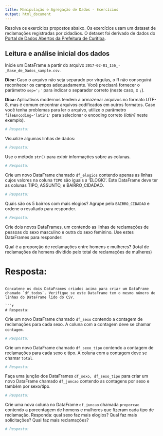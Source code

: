 ```yaml
---
title: Manipulação e Agregação de Dados - Exercícios
output: html_document
---
```



Resolva os exercícios propostos abaixo. Os exercícios usam um dataset de reclamações registradas por cidadãos. O detaset foi derivado de dados do [Portal de Dados Abertos da Prefeitura de Curitiba](https://www.curitiba.pr.gov.br/DADOSABERTOS/).

## Leitura e análise inicial dos dados

Inicie um DataFrame a partir do arquivo `2017-02-01_156_-_Base_de_Dados_sample.csv`. 

**Dica:** Caso o arquivo não seja separado por vírgulas, o R não conseguirá reconhecer os campos adequadamente. Você precisará fornecer o parâmetro `sep=';'` para indicar o separador correto (neste caso, o `;`).

**Dica:** Aplicativos modernos tendem a armazenar arquivos no formato UTF-8, mas é comum encontrar arquivos codificados em outros formatos. Caso você tenha problemas para ler o arquivo, utilize o parâmetro `fileEncoding='latin1'` para selecionar o encoding correto (*latin1* neste exemplo).


```r
# Resposta:

```


Visualize algumas linhas de dados:

```r
# Resposta:

```

Use o método `str()` para exibir informações sobre as colunas.

```r
# Resposta:

```

Crie um novo DataFrame chamado `df_elogios` contendo apenas as linhas cujos valores na coluna `TIPO` são iguais a 'ELOGIO'. Este DataFrame deve ter as colunas TIPO, ASSUNTO, e BAIRRO_CIDADAO.

```r
# Resposta:

```

Quais são os 5 bairros com mais elogios? Agrupe pelo `BAIRRO_CIDADAO` e ordene o resultado para responder.

```r
# Resposta:

```

Crie dois novos DataFrames, um contendo as linhas de reclamações de pessoas do sexo masculino e outra do sexo feminino. Use estes DataFrames para responder:

Qual é a proporção de reclamações entre homens e mulheres? (total de reclamações de homens dividido pelo total de reclamações de mulheres)

# Resposta:

```

Concatene os dois DataFrames criados acima para criar um DataFrame chamado `df_todos`. Verifique se este DataFrame tem o mesmo número de linhas do DataFrame lido do CSV.

```r
# Resposta:

```

Crie um novo DataFrame chamado `df_sexo` contendo a contagem de reclamações para cada sexo. A coluna com a contagem deve se chamar `contagem`.

```r
# Resposta:

```

Crie um novo DataFrame chamado `df_sexo_tipo` contendo a contagem de reclamações para cada sexo e tipo. A coluna com a contagem deve se chamar `total`.


```r
# Resposta:

```

Faça uma junção dos DataFrames `df_sexo, df_sexo_tipo` para criar um novo DataFrame chamado `df_juncao` contendo as contagens por sexo e também por sexo/tipo.

```r
# Resposta:

```

Crie uma nova coluna no DataFrame `df_juncao` chamada `proporcao` contendo a porcentagem de homens e mulheres que fizeram cada tipo de reclamação. Responda: qual sexo faz mais elogios? Qual faz mais solicitações? Qual faz mais reclamações?

```r
# Resposta:

```
